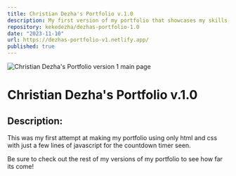 ```yaml
---
title: Christian Dezha's Portfolio v.1.0
description: My first version of my portfolio that showcases my skills, projects and gives a bit of information about me.
repository: kekedezha/dezhas-portfolio-1.0
date: "2023-11-10"
url: https://dezhas-portfolio-v1.netlify.app/
published: true
---
```


![Christian Dezha's Portfolio version 1 main page](/my-portfolio-v1.png)

# Christian Dezha's Portfolio v.1.0

## Description:

This was my first attempt at making my portfolio using only html and css with just a few lines of javascript for the countdown timer seen.

Be sure to check out the rest of my versions of my portfolio to see how far its come!
